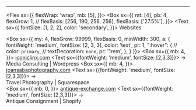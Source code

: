 

<!-- figure out this grid!! 
<Grid gap={2} columns={[2, '1fr 4fr']}>
  <Box bg="primary">Box</Box>
  <Box bg="muted">Box</Box>
</Grid>

----

<Grid gap={2} columns={[2, '1fr 4fr']}>
  <Box bg="primary">Box</Box>
  <Box bg="muted">Box</Box>
</Grid>

-->

----


<Flex
  sx={{
    flexWrap: 'wrap',
    mb: [5],
  }}>
  <Box
    sx={{
      mt: [4],
      pb: 4,
      flexGrow: 1,
      // flexBasis: [256, 190, 256, 256],
      flexBasis: ['27.5%'],
    }}>
    <Text
      sx={{
        fontSize: [1, 2, 2],
        color: 'secondary',
      }}>
      Websites
    </Text>
  </Box>
  
  <Box
    sx={{
      my: 4,
      flexGrow: 99999,
      flexBasis: 0,
      minWidth: 300,
      a: {
        fontWeight: 'medium',
        fontSize: [2, 3, 3],
        color: 'text',
        pr: 1,
        ":hover": {
          // color: `primary`,
          // textDecoration: `none`,
          pr: '1rem',
        },
      }
      }}>
      <Box sx={{
        mb: 4,
        }}>
        <a target="_blank" rel="noopener noreferrer" href="https://iconiclinx.webflow.io">iconiclinx.com</a>
        <Text sx={{fontWeight: 'medium', fontSize: [2,3,3]}}>&nbsp;→</Text>
        <br />
        <Text variant='webDesc'>Media Consulting | Wordpress</Text>
      </Box>
      <Box sx={{
        mb: 4,
        }}>
        <a target="_blank" rel="noopener noreferrer" href="https://www.joansabaphotography.com">joansabaphotography.com</a>
        <Text sx={{fontWeight: 'medium', fontSize: [2,3,3]}}>&nbsp;→</Text>
        <br />
        <Text variant='webDesc'>Travel Photography | Squarespace</Text>  
      </Box>
      <Box sx={{
        mb: 0,
        }}>
        <a target="_blank" rel="noopener noreferrer" href="https://www.antique-exchange.com">antique-exchange.com</a>
        <Text sx={{fontWeight: 'medium', fontSize: [2,3,3]}}>&nbsp;→</Text>
        <br />
        <Text variant='webDesc'>Antique Consignment | Shopify</Text>  
      </Box>
  </Box>
</Flex>
